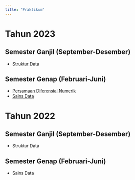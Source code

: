 ```yaml
---
title: "Praktikum"
---
```


# Tahun 2023

## Semester Ganjil (September-Desember)

* [Struktur Data](modulprak/2023_ganjil/strukdat/strukdat2023.qmd)

## Semester Genap (Februari-Juni)

* [Persamaan Diferensial Numerik](modulprak/2023_genap/pdnum/pdnum2023.qmd)
* [Sains Data](modulprak/2023_genap/sainsdata/sainsdata2023.qmd)

# Tahun 2022

## Semester Ganjil (September-Desember)

* Struktur Data

## Semester Genap (Februari-Juni)

* Sains Data